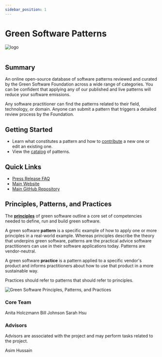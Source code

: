 ```yaml
---
sidebar_position: 1
---
```



# Green Software Patterns

<div class="intro-logo">
  <img src="/img/logo.svg" alt="logo" />
</div>
<br />

## Summary

An online open-source database of software patterns reviewed and curated by the Green Software Foundation across a wide range of categories. You can be confident that applying any of our published and live patterns will reduce your software emissions.

Any software practitioner can find the patterns related to their field, technology, or domain. Anyone can submit a pattern that triggers a detailed review process by the Foundation.

## Getting Started

- Learn what constitutes a pattern and how to [contribute](/guide) a new one or edit an existing one.
- View the [catalog](/catalog/) of patterns.

## Quick Links

- [Press Release FAQ](https://github.com/Green-Software-Foundation/pr-faqs/blob/main/live/green-software-patterns.pr-faq.md)
- [Main Website](https://patterns.greensoftware.foundation)
- [Main GitHub Repository](https://github.com/Green-Software-Foundation/green-software-patterns)

## Principles, Patterns, and Practices

The [**principles**](https://learn.greensoftware.foundation/practitioner/introduction) of green software outline a core set of competencies needed to define, run and build green software.

A green software **pattern** is a specific example of how to apply one or more principles in a real-world example. Whereas principles describe the theory that underpins green software, patterns are the practical advice software practitioners can use in their software applications today. Patterns are vendor-neutral.

A green software **practice** is a pattern applied to a specific vendor's product and informs practitioners about how to use that product in a more sustainable way.

Practices should refer to patterns that should refer to principles.

![Green Software Principles, Patterns, and Practices](../src/images/GSF_Principles_Patterns_Practices_v2.png "Green Software Principles, Patterns, and Practices")

### Core Team

<TeamMembers>
  <TeamMember role="Project Manager" company="GSF" github="holanita">
    Anita Holczmann
  </TeamMember>
  <TeamMember
    role="Project Lead"
    company="Microsoft"
    github="dubrie"
    twitter="dubrie"
    linkedin="dubrie"
  >
    Bill Johnson
  </TeamMember>
  <TeamMember
    role="Project Principle "
    company="Goldman Sachs"
    github="greenhsu123"
    twitter="greenhsu123"
    linkedin="greenhsu123"
  >
    Sarah Hsu
  </TeamMember>
</TeamMembers>

### Advisors

Advisors are associated with the project and may perform tasks related to the project.

<TeamMembers>
  <TeamMember
    role="Project Advisor"
    company="GSF"
    github="jawache"
    twitter="jawache"
    linkedin="jawache"
  >
    Asim Hussain
  </TeamMember>

</TeamMembers>
